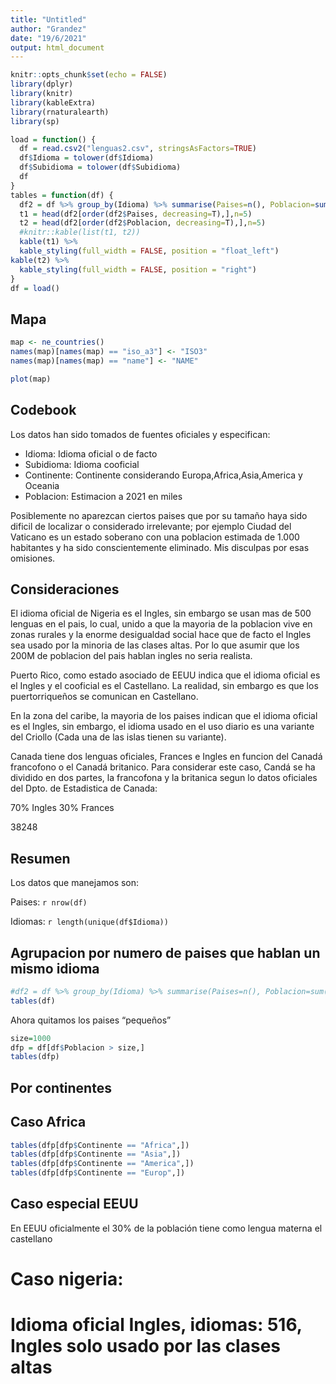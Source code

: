 ```yaml
---
title: "Untitled"
author: "Grandez"
date: "19/6/2021"
output: html_document
---
```


```r
knitr::opts_chunk$set(echo = FALSE)
library(dplyr)
library(knitr)
library(kableExtra)
library(rnaturalearth)
library(sp)
```

```r
load = function() {
  df = read.csv2("lenguas2.csv", stringsAsFactors=TRUE)
  df$Idioma = tolower(df$Idioma)
  df$Subidioma = tolower(df$Subidioma)
  df   
}
tables = function(df) {
  df2 = df %>% group_by(Idioma) %>% summarise(Paises=n(), Poblacion=sum(Poblacion))   
  t1 = head(df2[order(df2$Paises, decreasing=T),],n=5)
  t2 = head(df2[order(df2$Poblacion, decreasing=T),],n=5)
  #knitr::kable(list(t1, t2))
  kable(t1) %>%
  kable_styling(full_width = FALSE, position = "float_left")
kable(t2) %>%
  kable_styling(full_width = FALSE, position = "right")
}
df = load()
```

## Mapa

```r
map <- ne_countries()
names(map)[names(map) == "iso_a3"] <- "ISO3"
names(map)[names(map) == "name"] <- "NAME"

plot(map)
```

## Codebook

Los datos han sido tomados de fuentes oficiales y especifican:

- Idioma: Idioma oficial o de facto
- Subidioma: Idioma cooficial
- Continente: Continente considerando Europa,Africa,Asia,America y Oceania
- Poblacion: Estimacion a 2021 en miles

Posiblemente no aparezcan ciertos paises que por su tamaño haya sido dificil de localizar o considerado irrelevante; por ejemplo Ciudad del Vaticano es un estado soberano con una poblacion estimada de 1.000 habitantes y ha sido conscientemente eliminado. Mis disculpas por esas omisiones.

## Consideraciones

El idioma oficial de Nigeria es el Ingles, sin embargo se usan mas de 500 lenguas en el pais, lo cual, unido a que la mayoria de la poblacion vive en zonas rurales y la enorme desigualdad social hace que de facto el Ingles sea usado por la minoria de las clases altas. Por lo que asumir que los 200M de poblacion del pais hablan ingles no seria realista.

Puerto Rico, como estado asociado de EEUU indica que el idioma oficial es el Ingles y el cooficial es el Castellano. La realidad, sin embargo es que los puertorriqueños se comunican en Castellano.

En la zona del caribe, la mayoria de los paises indican que el idioma oficial es el Ingles, sin embargo, el idioma usado en el uso diario es una variante del Criollo (Cada una de las islas tienen su variante).

Canada tiene dos lenguas oficiales, Frances e Ingles en funcion del Canadá francofono o el Canadá britanico. Para considerar este caso, Candá se ha dividido en dos partes, la francofona y la britanica segun lo datos oficiales del Dpto. de Estadistica de Canada:

70% Ingles
30% Frances

38248

## Resumen

Los datos que manejamos son:


Paises: `r nrow(df)`

Idiomas: `r length(unique(df$Idioma))`


## Agrupacion por numero de paises que hablan un mismo idioma

```r
#df2 = df %>% group_by(Idioma) %>% summarise(Paises=n(), Poblacion=sum(Poblacion))
tables(df)
```


Ahora quitamos los paises "pequeños"
```r
size=1000
dfp = df[df$Poblacion > size,]
tables(dfp)
```



## Por continentes


## Caso Africa

```r

tables(dfp[dfp$Continente == "Africa",])
tables(dfp[dfp$Continente == "Asia",])
tables(dfp[dfp$Continente == "America",])
tables(dfp[dfp$Continente == "Europ",])
```

## Caso especial EEUU

En EEUU oficialmente el 30% de la población tiene como lengua materna el castellano


# Caso nigeria:
# Idioma oficial Ingles, idiomas: 516, Ingles solo usado por las clases altas